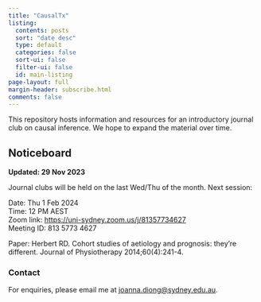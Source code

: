 ```yaml
---
title: "CausalTx"
listing:
  contents: posts
  sort: "date desc"
  type: default
  categories: false
  sort-ui: false
  filter-ui: false
  id: main-listing
page-layout: full
margin-header: subscribe.html
comments: false
---
```


This repository hosts information and resources for an introductory journal club on causal inference. We hope to expand the material over time.

## Noticeboard

**Updated: 29 Nov 2023**

Journal clubs will be held on the last Wed/Thu of the month. Next session:

Date: Thu 1 Feb 2024\
Time: 12 PM AEST\
Zoom link: <https://uni-sydney.zoom.us/j/81357734627>\
Meeting ID: 813 5773 4627

Paper: Herbert RD. Cohort studies of aetiology and prognosis: they're different. Journal of Physiotherapy 2014;60(4):241-4.

:::{#main-listing}
:::

### Contact

For enquiries, please email me at [joanna.diong\@sydney.edu.au](mailto:joanna.diong@sydney.edu.au).
